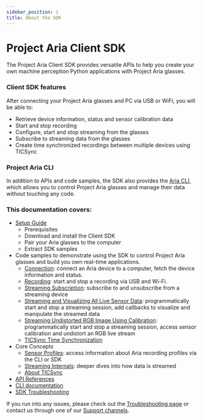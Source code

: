 ```yaml
---
sidebar_position: 1
title: About the SDK
---
```


# Project Aria Client SDK

The Project Aria Client SDK provides versatile APIs to help you create your own machine perception Python applications with Project Aria glasses.

### Client SDK features

After connecting your Project Aria glasses and PC via USB or WiFi, you will be able to:
- Retrieve device information, status and sensor calibration data
- Start and stop recording
- Configure, start and stop streaming from the glasses
- Subscribe to streaming data from the glasses
- Create time synchronized recordings between multiple devices using TICSync

### Project Aria CLI

In addition to APIs and code samples, the SDK also provides the [Aria CLI](/docs/ARK/sdk/cli), which allows you to control Project Aria glasses and manage their data without touching any code.


### This documentation covers:

* [Setup Guide](/docs/ARK/sdk/setup)
    * Prerequisites
    * Download and install the Client SDK
    * Pair your Aria glasses to the computer
    * Extract SDK samples
* Code samples to demonstrate using the SDK to control Project Aria glasses and build you own real-time applications.
    * [Connection](/ARK/sdk/samples/device_connection.mdx): connect an Aria device to a computer, fetch the device information and status.
    * [Recording](/ARK/sdk/samples/device_recording.mdx): start and stop a recording via USB and Wi-Fi.
    * [Streaming Subscription](/ARK/sdk/samples/streaming_subscribe.mdx): subscribe to and unsubscribe from a streaming device
    * [Streaming and Visualizing All Live Sensor Data](/ARK/sdk/samples/device_stream.mdx): programmatically start and stop a streaming session, add callbacks to visualize and manipulate the streamed data
    * [Streaming Undistorted RGB Image Using Calibration](/ARK/sdk/samples/undistort_rgb_image.mdx): programmatically start and stop a streaming session, access sensor calibration and undistort an RGB live stream
    * [TICSync Time Synchronization](ARK/sdk/samples/ticsync_sample.mdx)
* Core Concepts
    * [Sensor Profiles](/ARK/sdk/concepts/sdk_sensor_profiles.mdx): access information about Aria recording profiles via the CLI or SDK
    * [Streaming Internals](/ARK/sdk/concepts/streaming_internals.mdx): deeper dives into how data is streamed
    * [About TICSync](/ARK/sdk/concepts/about_ticsync.mdx)
* [API References](/ARK/sdk/api_reference.mdx)
* [CLI documentation](/ARK/sdk/cli/cli.mdx)
* [SDK Troubleshooting](/ARK/sdk/sdk_troubleshooting.mdx)

If you run into any issues, please check out the [Troubleshooting page](/ARK/sdk/sdk_troubleshooting.mdx) or contact us through one of our [Support channels](/support.mdx).
